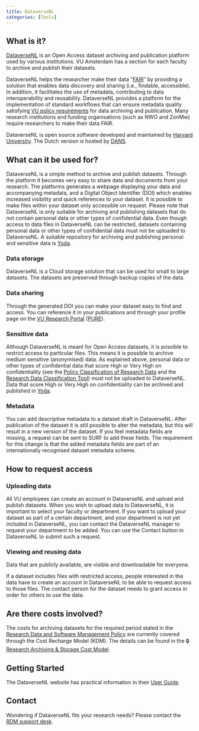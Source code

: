 ```yaml
---
title: DataverseNL
categories: [Tools]
---
```

 
## What is it?
[DataverseNL](https://dataverse.nl/dataverse/vuamsterdam) is an Open Access dataset archiving and publication platform used by various institutions. VU Amsterdam has a section for each faculty to archive and publish their datasets.
 
DataverseNL helps the researcher make their data "[FAIR](../topics/fair-principles.qmd)" by providing a solution that enables data discovery and sharing (i.e., findable, accessible). In addition, it facilitates the use of metadata, contributing to data interoperability and reusability. DataverseNL provides a platform for the implementation of standard workflows that can ensure metadata quality satisfying [VU policy requirements](../topics/research-data-and-software-management-policy.qmd) for data archiving and publication. Many research institutions and funding organisations (such as NWO and ZonMw) require researchers to make their data FAIR.
 
DataverseNL is open source software developed and maintained by [Harvard University](https://dataverse.org/). The Dutch version is hosted by [DANS](https://dans.knaw.nl/en/data-services/dataversenl/).
 
## What can it be used for?
 
DataverseNL is a simple method to archive and publish datasets. Through the platform it becomes very easy to share data and documents from your research. The platforms generates a webpage displaying your data and accompanying metadata, and a Digital Object Identifier (DOI) which enables increased visibility and quick references to your dataset. It is possible to make files within your dataset only accessible on request. Please note that DataverseNL is only suitable for archiving and publishing datasets that do not contain personal data or other types of confidential data. Even though access to data files in DataverseNL can be restricted, datasets containing personal data or other types of confidential data must not be uploaded to DataverseNL. A suitable repository for archiving and publishing personal and sensitive data is [Yoda](../topics/yoda.qmd). 
 
### Data storage
DataverseNL is a Cloud storage solution that can be used for small to large datasets. The datasets are preserved through backup copies of the data.
 
### Data sharing
Through the generated DOI you can make your dataset easy to find and access. You can reference it in your publications and through your profile page on the [VU Research Portal](https://research.vu.nl/) ([PURE](http://research.vu.nl/admin)).
 
### Sensitive data
Although DataverseNL is meant for Open Access datasets, it is possible to restrict access to particular files. This means it is possible to archive medium sensitive (anonymised) data. As explained above, personal data or other types of confidential data that score High or Very High on confidentiality (see the [Policy Classification of Research Data](https://rdm.vu.nl/guides/policies-supporting-vision-open-science.html#policy-classification-of-research-data) and the [Research Data Classification Tool](https://vu.nl/en/research/dataclassification)) must not be uploaded to DataverseNL. Data that score High or Very High on confidentiality can be archived and published in [Yoda](../topics/yoda.qmd).
 
### Metadata
You can add descriptive metadata to a dataset draft in DataverseNL. After publication of the dataset it is still possible to alter the metadata, but this will result in a new version of the dataset. If you feel metadata fields are missing, a request can be sent to SURF to add these fields. The requirement for this change is that the added metadata fields are part of an internationally recognised dataset metadata scheme. 
 
## How to request access

### Uploading data

All VU employees can create an account in DataverseNL and upload and publish datasets. When you wish to upload data to DataverseNL, it is important to select your faculty or department. If you want to upload your dataset as part of a certain department, and your department is not yet included in DataverseNL, you can contact the DataverseNL manager to request your department to be added. You can use the Contact button in DataverseNL to submit such a request.

### Viewing and reusing data

Data that are publicly available, are visible and downloadable for everyone. 

If a dataset includes files with restricted access, people interested in the data have to create an account in DataverseNL to be able to request access to those files. The contact person for the dataset needs to grant access in order for others to use the data.
 
## Are there costs involved?
The costs for archiving datasets for the required period stated in the [Research Data and Software Management Policy](https://rdm.vu.nl/guides/policies-supporting-vision-open-science.html) are currently covered through the Cost Recharge Model (KDM). The details can be found in the 🔒 [Research Archiving & Storage Cost Model](https://vu.nl/en/employee/research-data-support/research-archiving-storage-cost-model). 
 
## Getting Started
 
The DataverseNL website has practical information in their [User Guide](https://dans.knaw.nl/en/data-services/dataversenl/user-guide/).
 
## Contact
Wondering if DataverseNL fits your research needs? Please contact the [RDM support desk](mailto:rdm@vu.nl).


